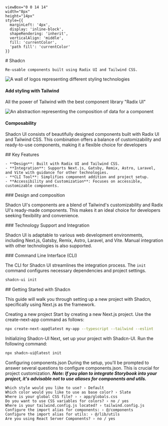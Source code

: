 

    viewBox="0 0 14 14" 
    width="8px" 
    height="14px" 
    style={{ 
      marginLeft: '4px',
      display: 'inline-block',
      shapeRendering: 'inherit',
      verticalAlign: 'middle',
      fill: 'currentColor',
      'path fill': 'currentColor'
    }}
>
  <path d="m11.1 7.35-5.5 5.5a.5.5 0 0 1-.7-.7L10.04 7 4.9 1.85a.5.5 0 1 1 .7-.7l5.5 5.5c.2.2.2.5 0 .7Z" />
</svg>

<Meta title="Shadcn" />

<div className="sb-container">
  <div className='sb-section-title'>
    # Shadcn

    Re-usable components built using Radix UI and Tailwind CSS.
  </div>
  <div className="sb-section">
    <div className="sb-section-item">
      <Image
        src={"https://miro.medium.com/v2/resize:fit:1200/1*fdo2RLB9QOxt-Wboz86S4A.png"}
        alt="A wall of logos representing different styling technologies"
        width={0}
        height={0}
        style={{ width: '100%', height: 'auto' }}
      />
      <h4 className="sb-section-item-heading">Add styling with Tailwind</h4>
      <p className="sb-section-item-paragraph">All the power of Tailwind with the best component library "Radix UI"</p>
    </div>
    <div className="sb-section-item">
      <Image 
        width={0}
        height={0}
        style={{ width: '100%', height: 'auto' }}
        src={Context}
        alt="An abstraction representing the composition of data for a component"
      />
      <h4 className="sb-section-item-heading">Composability </h4>
      <p className="sb-section-item-paragraph">Shadcn UI consists of beautifully designed components built with Radix UI and Tailwind CSS. This combination offers a balance of customizability and ready-to-use components, making it a flexible choice for developers</p>
    </div>
  </div>
</div>
<div className="sb-container">
  <div className='sb-section-title'>
    ## Key Features

    - **Design**: Built with Radix UI and Tailwind CSS.
    - **Integration**: Supports Next.js, Gatsby, Remix, Astro, Laravel, and Vite with guidance for other technologies.
    - **CLI Tool**: Simplifies component addition and project setup.
    - **Accessibility and Customization**: Focuses on accessible, customizable components.
  </div>
  

  <div className="sb-section-title">
   ### Design and composition

   Shadcn UI's components are a blend of Tailwind's customizability and Radix UI's ready-made components. This makes it an ideal choice for developers seeking flexibility and convenience.
  </div>

  <div className="sb-section-title">
  ### Technology Support and Integration
  
  Shadcn UI is adaptable to various web development environments, including Next.js, Gatsby, Remix, Astro, Laravel, and Vite. Manual integration with other technologies is also supported.

  </div>

  <div className="sb-section-title">
  ### Command Line Interface (CLI)

  The CLI for Shadcn UI streamlines the integration process. The `init` command configures necessary dependencies and project settings.
  ```bash
  shadcn-ui init
  ```
  </div>

  
  <div className="sb-section-title">
  ## Getting Started with Shadcn

  This guide will walk you through setting up a new project with Shadcn, specifically using Next.js as the framework.
  
  Creating a new project
  Start by creating a new Next.js project. Use the create-next-app command as follows:

  ```bash
  npx create-next-app@latest my-app --typescript --tailwind --eslint
  ```

  Initializing Shadcn-UI
  Next, set up your project with Shadcn-UI. Run the following command:
  ```bash
  npx shadcn-ui@latest init
  ```

  Configuring components.json
  During the setup, you'll be prompted to answer several questions to configure components.json. This is crucial for project customization. ***Note: If you plan to integrate Storybook into your project, it's advisable not to use aliases for components and utils.*** 

  ```Would you like to use TypeScript (recommended)? no / yes
  Which style would you like to use? › Default
  Which color would you like to use as base color? › Slate
  Where is your global CSS file? › › app/globals.css
  Do you want to use CSS variables for colors? › no / yes
  Where is your tailwind.config.js located? › tailwind.config.js
  Configure the import alias for components: › @/components
  Configure the import alias for utils: › @/lib/utils
  Are you using React Server Components? › no / yes
  ```


  </div>
</div>


<style>
  {`
  .sb-container {
    margin-bottom: 48px;
  }

  .sb-section {
    width: 100%;
    display: flex;
    flex-direction: row;
    gap: 20px;
  }

  img {
    object-fit: cover;
  }

  .sb-section-title {
    margin-bottom: 32px;
  }

  .sb-section a:not(h1 a, h2 a, h3 a) {
    font-size: 14px;
  }

  .sb-section-item, .sb-grid-item {
    flex: 1;
    display: flex;
    flex-direction: column;
  }

  .sb-section-item-heading {
    padding-top: 20px !important;
    padding-bottom: 5px !important;
    margin: 0 !important;
  }
  .sb-section-item-paragraph {
    margin: 0;
    padding-bottom: 10px;
  }

  .sb-chevron {
    margin-left: 5px;
  }

  .sb-features-grid {
    display: grid;
    grid-template-columns: repeat(2, 1fr);
    grid-gap: 32px 20px;
  }

  .sb-socials {
    display: grid;
    grid-template-columns: repeat(4, 1fr);
  }

  .sb-socials p {
    margin-bottom: 10px;
  }

  .sb-explore-image {
    max-height: 32px;
    align-self: flex-start;
  }

  .sb-addon {
    width: 100%;
    display: flex;
    align-items: center;
    position: relative;
    background-color: #EEF3F8;
    border-radius: 5px;
    border: 1px solid rgba(0, 0, 0, 0.05);
    background: #EEF3F8;
    height: 180px;
    margin-bottom: 48px;
    overflow: hidden;
  }

  .sb-addon-text {
    padding-left: 48px;
    max-width: 240px;
  }

  .sb-addon-text h4 {
    padding-top: 0px;
  }

  .sb-addon-img {
    position: absolute;
    left: 345px;
    top: 0;
    height: 100%;
    width: 200%;
    overflow: hidden;
  }

  .sb-addon-img img {
    width: 650px;
    transform: rotate(-15deg);
    margin-left: 40px;
    margin-top: -72px;
    box-shadow: 0 0 1px rgba(255, 255, 255, 0);
    backface-visibility: hidden;
  }

  @media screen and (max-width: 800px) {
    .sb-addon-img {
      left: 300px;
    }
  }

  @media screen and (max-width: 600px) {
    .sb-section {
      flex-direction: column;
    }

    .sb-features-grid {
      grid-template-columns: repeat(1, 1fr);
    }

    .sb-socials {
      grid-template-columns: repeat(2, 1fr);
    }

    .sb-addon {
      height: 280px;
      align-items: flex-start;
      padding-top: 32px;
      overflow: hidden;
    }

    .sb-addon-text {
      padding-left: 24px;
    }

    .sb-addon-img {
      right: 0;
      left: 0;
      top: 130px;
      bottom: 0;
      overflow: hidden;
      height: auto;
      width: 124%;
    }

    .sb-addon-img img {
      width: 1200px;
      transform: rotate(-12deg);
      margin-left: 0;
      margin-top: 48px;
      margin-bottom: -40px;
      margin-left: -24px;
    }
  }
  `}
</style>
